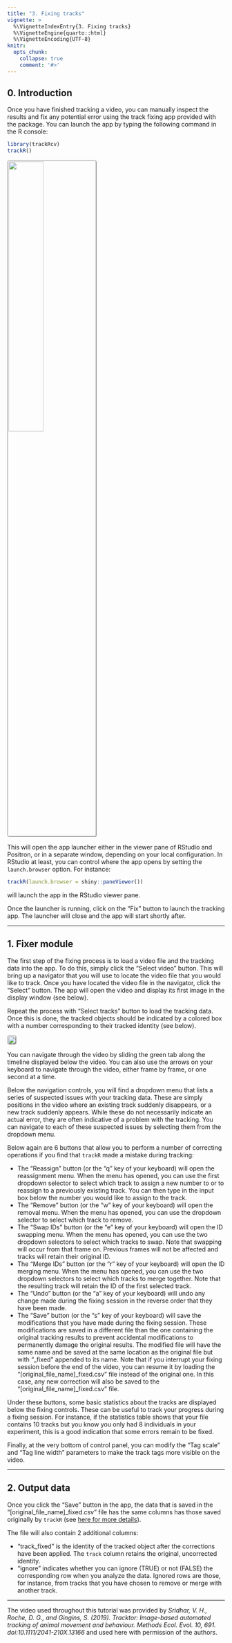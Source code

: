 ```yaml
---
title: "3. Fixing tracks"
vignette: >
  %\VignetteIndexEntry{3. Fixing tracks}
  %\VignetteEngine{quarto::html}
  %\VignetteEncoding{UTF-8}
knitr:
  opts_chunk:
    collapse: true
    comment: '#>'
---
```


## 0. Introduction

Once you have finished tracking a video, you can manually inspect the results and fix any potential error using the track fixing app provided with the package. You can launch the app by typing the following command in the R console:

```r
library(trackRcv)
trackR()
```

![](images/z0.jpg){fig-align="center" style="border-radius: 5px; border-style: groove;" width="40%"}

This will open the app launcher either in the viewer pane of RStudio and Positron, or in a separate window, depending on your local configuration. In RStudio at least, you can control where the app opens by setting the `launch.browser` option. For instance:

```r
trackR(launch.browser = shiny::paneViewer())
```

will launch the app in the RStudio viewer pane.

Once the launcher is running, click on the “Fix” button to launch the tracking app. The launcher will close and the app will start shortly after.

------------------------------------------------------------------------

## 1. Fixer module

The first step of the fixing process is to load a video file and the tracking data into the app. To do this, simply click the “Select video” button. This will bring up a navigator that you will use to locate the video file that you would like to track. Once you have located the video file in the navigator, click the “Select” button. The app will open the video and display its first image in the display window (see below).

Repeat the process with “Select tracks” button to load the tracking data. Once this is done, the tracked objects should be indicated by a colored box with a number corresponding to their tracked identity (see below).

![](images/z3_1.jpg){style="border-radius: 5px; border-style: groove;" fig-align="center"}

You can navigate through the video by sliding the green tab along the timeline displayed below the video. You can also use the arrows on your keyboard to navigate through the video, either frame by frame, or one second at a time.

Below the navigation controls, you will find a dropdown menu that lists a series of suspected issues with your tracking data. These are simply positions in the video where an existing track suddenly disappears, or a new track suddenly appears. While these do not necessarily indicate an actual error, they are often indicative of a problem with the tracking. You can navigate to each of these suspected issues by selecting them from the dropdown menu.

Below again are 6 buttons that allow you to perform a number of correcting operations if you find that `trackR` made a mistake during tracking:

-   The “Reassign” button (or the “q” key of your keyboard) will open the reassignment menu. When the menu has opened, you can use the first dropdown selector to select which track to assign a new number to or to reassign to a previously existing track. You can then type in the input box below the number you would like to assign to the track.
-   The “Remove” button (or the “w” key of your keyboard) will open the removal menu. When the menu has opened, you can use the dropdown selector to select which track to remove.
-   The “Swap IDs” button (or the “e” key of your keyboard) will open the ID swapping menu. When the menu has opened, you can use the two dropdown selectors to select which tracks to swap. Note that swapping will occur from that frame on. Previous frames will not be affected and tracks will retain their original ID.
-   The “Merge IDs” button (or the “r” key of your keyboard) will open the ID merging menu. When the menu has opened, you can use the two dropdown selectors to select which tracks to merge together. Note that the resulting track will retain the ID of the first selected track.
-   The “Undo” button (or the “a” key of your keyboard) will undo any change made during the fixing session in the reverse order that they have been made.
-   The “Save” button (or the “s” key of your keyboard) will save the modifications that you have made during the fixing session. These modifications are saved in a different file than the one containing the original tracking results to prevent accidental modifications to permanently damage the original results. The modified file will have the same name and be saved at the same location as the original file but with “\_fixed” appended to its name. Note that if you interrupt your fixing session before the end of the video, you can resume it by loading the “\[original_file_name\]\_fixed.csv” file instead of the original one. In this case, any new correction will also be saved to the “\[original_file_name\]\_fixed.csv” file.

Under these buttons, some basic statistics about the tracks are displayed below the fixing controls. These can be useful to track your progress during a fixing session. For instance, if the statistics table shows that your file contains 10 tracks but you know you only had 8 individuals in your experiment, this is a good indication that some errors remain to be fixed.

Finally, at the very bottom of control panel, you can modify the “Tag scale” and “Tag line width” parameters to make the track tags more visible on the video.

------------------------------------------------------------------------

## 2. Output data {#output}

Once you click the “Save” button in the app, the data that is saved in the “\[original_file_name\]\_fixed.csv” file has the same columns has those saved originally by `trackR` (see [here for more details](z2_tracking_objects.html#output)).

The file will also contain 2 additional columns:

-   “track_fixed” is the identity of the tracked object after the corrections have been applied. The `track` column retains the original, uncorrected identity.
-   “ignore” indicates whether you can ignore (TRUE) or not (FALSE) the corresponding row when you analyze the data. Ignored rows are those, for instance, from tracks that you have chosen to remove or merge with another track.

------------------------------------------------------------------------

The video used throughout this tutorial was provided by *Sridhar, V. H., Roche, D. G., and Gingins, S. (2019). Tracktor: Image-based automated tracking of animal movement and behaviour. Methods Ecol. Evol. 10, 691. doi:10.1111/2041-210X.13166* and used here with permission of the authors.